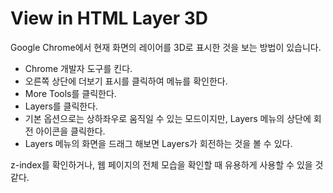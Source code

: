 # View in HTML Layer 3D

Google Chrome에서 현재 화면의 레이어를 3D로 표시한 것을 보는 방법이 있습니다.

- Chrome 개발자 도구를 킨다.
- 오른쪽 상단에 더보기 표시를 클릭하여 메뉴를 확인한다.
- More Tools를 클릭한다.
- Layers를 클릭한다.
- 기본 옵션으로는 상하좌우로 움직일 수 있는 모드이지만, Layers 메뉴의 상단에 회전 아이콘을 클릭한다.
- Layers 메뉴의 화면을 드래그 해보면 Layers가 회전하는 것을 볼 수 있다.

z-index를 확인하거나, 웹 페이지의 전체 모습을 확인할 때 유용하게 사용할 수 있을 것 같다.